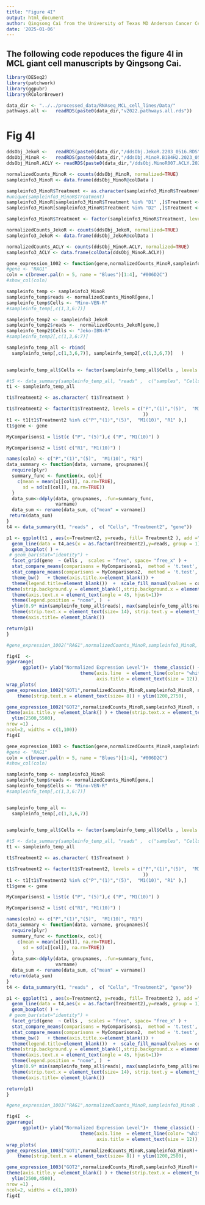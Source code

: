 ---
title: "Figure 4I"
output: html_document
author: Qingsong Cai from the University of Texas MD Anderson Cancer Center
date: '2025-01-06'
---

## The following code repoduces the figure 4I in MCL giant cell manuscripts by Qingsong Cai.

```{r,warning=FALSE, message=FALSE}
library(DESeq2)
library(patchwork)
library(ggpubr)
library(RColorBrewer)
```

```{r,warning=FALSE, message=FALSE}
data_dir <- "../../processed_data/RNAseq_MCL_cell_lines/Data/"
pathways.all <-   readRDS(paste0(data_dir,"v2022.pathways.all.rds"))
```


# Fig 4I
```{r, warning=FALSE, message=FALSE, fig.width = 15, fig.height = 20}
ddsObj_JekoR <-   readRDS(paste0(data_dir,"/ddsObj.JekoR.2203_0516.RDS"))
ddsObj_MinoR <-   readRDS(paste0(data_dir,"/ddsObj.MinoR.B1B4H2.2023_0517.RDS"))
ddsObj_MinoR.ACLY <- readRDS(paste0(data_dir,"/ddsObj.MinoR007.ACLY.2023_0317.RDS"))
```

```{r, warning=FALSE, message=FALSE, fig.width = 15, fig.height = 20}
normalizedCounts_MinoR <- counts(ddsObj_MinoR, normalized=TRUE)
sampleinfo3_MinoR <- data.frame(ddsObj_MinoR@colData )

sampleinfo3_MinoR$Treatment <- as.character(sampleinfo3_MinoR$Treatment)
#unique(sampleinfo3_MinoR$Treatment)
sampleinfo3_MinoR[sampleinfo3_MinoR$Treatment %in% "D1" ,]$Treatment <- "R1"
sampleinfo3_MinoR[sampleinfo3_MinoR$Treatment %in% "D2" ,]$Treatment <- "R2"

sampleinfo3_MinoR$Treatment <- factor(sampleinfo3_MinoR$Treatment, levels = c("P"  ,    "(1)" ,   "(5)"  ,  "M1(10)" ,"R1" ,    "M2(10)" ,"R2" ,    "M3(10)"))
```


```{r, warning=FALSE, message=FALSE, fig.width = 15, fig.height = 20}

normalizedCounts_JekoR <- counts(ddsObj_JekoR, normalized=TRUE) 
sampleinfo3_JekoR <- data.frame(ddsObj_JekoR@colData )

normalizedCounts_ACLY <- counts(ddsObj_MinoR.ACLY, normalized=TRUE) 
sampleinfo3_ACLY <- data.frame(colData(ddsObj_MinoR.ACLY))
```

```{r, warning=FALSE, message=FALSE, fig.width = 15, fig.height = 20}
gene_expression_1002 <- function(gene,normalizedCounts_MinoR,sampleinfo3_MinoR, normalizedCounts_JekoR,sampleinfo3_JekoR ) {
#gene <- "RAG1"
coln = c(brewer.pal(n = 5, name = "Blues")[1:4], "#006D2C")
#show_col(coln)

sampleinfo_temp <- sampleinfo3_MinoR
sampleinfo_temp$reads <- normalizedCounts_MinoR[gene,]
sampleinfo_temp$Cells <- "Mino-VEN-R"
#sampleinfo_temp[,c(1,3,6:7)]

sampleinfo_temp2 <- sampleinfo3_JekoR
sampleinfo_temp2$reads <-  normalizedCounts_JekoR[gene,]
sampleinfo_temp2$Cells <- "Jeko-IBN-R"
#sampleinfo_temp2[,c(1,3,6:7)]

sampleinfo_temp_all <- rbind(
  sampleinfo_temp[,c(1,3,6,7)], sampleinfo_temp2[,c(1,3,6,7)]   )
       

sampleinfo_temp_all$Cells <- factor(sampleinfo_temp_all$Cells , levels = c("Jeko-IBN-R", "Mino-VEN-R"))

#t5 <- data_summary(sampleinfo_temp_all, "reads" ,  c("samples", "Cells","Treatment"))
t1 <- sampleinfo_temp_all

t1$Treatment2 <- as.character( t1$Treatment )

t1$Treatment2 <- factor(t1$Treatment2, levels = c("P","(1)","(5)",  "M1(10)", "R1" , "M2(10)", "R2", "M3(10)"
                                                  ))
t1 <- t1[t1$Treatment2 %in% c("P","(1)","(5)",  "M1(10)", "R1" ),]
t1$gene <- gene

MyComparisons1 = list(c ("P", "(5)"),c ("P", "M1(10)") ) 

MyComparisons2 = list( c("R1", "M1(10)") ) 

names(coln) <- c("P","(1)","(5)",  "M1(10)", "R1")
data_summary <- function(data, varname, groupnames){
  require(plyr)
  summary_func <- function(x, col){
    c(mean = mean(x[[col]], na.rm=TRUE),
      sd = sd(x[[col]], na.rm=TRUE))
  }
  data_sum<-ddply(data, groupnames, .fun=summary_func,
                  varname)
  data_sum <- rename(data_sum, c("mean" = varname))
 return(data_sum)
}
t4 <- data_summary(t1, "reads" ,  c( "Cells", "Treatment2", "gene"))

p1 <- ggplot(t1 , aes(x=Treatment2, y=reads, fill= Treatment2 ), add ="mean.se") + 
  geom_line(data = t4,aes(x = as.factor(Treatment2),y=reads, group = 1), color= "lightgray", size =2) +
  geom_boxplot( ) +
 # geom_bar(stat="identity") + 
  facet_grid(gene  ~ Cells ,  scales = "free", space= "free_x" ) +
  stat_compare_means(comparisons = MyComparisons1,  method = 't.test', method.args = list(var.equal = TRUE), label = "p.signif",  size =6 ) +
  stat_compare_means(comparisons = MyComparisons2,  method = 't.test', method.args = list(var.equal = TRUE), label = "p.signif",  size =6 ) +
  theme_bw()   + theme(axis.title.x=element_blank()) +
  theme(legend.title=element_blank())  +  scale_fill_manual(values = coln)  +
theme(strip.background.y = element_blank(),strip.background.x = element_rect(     color="black", fill="white", size=0.5, linetype="solid" )) +  
  theme(axis.text.x = element_text(angle = 45, hjust=1))+ 
  theme(legend.position = "none", )  + 
  ylim(0.9* min(sampleinfo_temp_all$reads), max(sampleinfo_temp_all$reads)*1.2) + 
  theme(strip.text.x = element_text(size= 14), strip.text.y = element_text(size= 16, face = "bold")) + ylab("Normalized Reads") + 
  theme(axis.title= element_blank())

return(p1)
}

#gene_expression_1002("RAG1",normalizedCounts_MinoR,sampleinfo3_MinoR, normalizedCounts_JekoR,sampleinfo3_JekoR )
```

```{r, warning=FALSE, message=FALSE, fig.width = 8, fig.height = 4}
fig4I  <- 
ggarrange(
      ggplot()+ ylab("Normalized Expression Level")+  theme_classic() + 
                           theme(axis.line  = element_line(color= "white"),
                                 axis.title = element_text(size = 12)),
wrap_plots( 
gene_expression_1002("GOT1",normalizedCounts_MinoR,sampleinfo3_MinoR, normalizedCounts_JekoR,sampleinfo3_JekoR )+ 
    theme(strip.text.x = element_text(size= 8)) + ylim(1200,2750),

gene_expression_1002("GOT2",normalizedCounts_MinoR,sampleinfo3_MinoR, normalizedCounts_JekoR,sampleinfo3_JekoR )+ 
theme(axis.title.y =element_blank() ) + theme(strip.text.x = element_text(size= 8))+
  ylim(2500,5500),
nrow =1) ,
ncol=2, widths = c(1,100))
fig4I
```


```{r, warning=FALSE, message=FALSE, fig.width = 15, fig.height = 20}
gene_expression_1003 <- function(gene,normalizedCounts_MinoR,sampleinfo3_MinoR ) {
#gene <- "RAG1"
coln = c(brewer.pal(n = 5, name = "Blues")[1:4], "#006D2C")
#show_col(coln)

sampleinfo_temp <- sampleinfo3_MinoR
sampleinfo_temp$reads <- normalizedCounts_MinoR[gene,]
sampleinfo_temp$Cells <- "Mino-VEN-R"
#sampleinfo_temp[,c(1,3,6:7)]


sampleinfo_temp_all <- 
  sampleinfo_temp[,c(1,3,6,7)]
       

sampleinfo_temp_all$Cells <- factor(sampleinfo_temp_all$Cells , levels = c("Jeko-IBN-R", "Mino-VEN-R"))

#t5 <- data_summary(sampleinfo_temp_all, "reads" ,  c("samples", "Cells","Treatment"))
t1 <- sampleinfo_temp_all

t1$Treatment2 <- as.character( t1$Treatment )

t1$Treatment2 <- factor(t1$Treatment2, levels = c("P","(1)","(5)",  "M1(10)", "R1" , "M2(10)", "R2", "M3(10)"
                                                  ))
t1 <- t1[t1$Treatment2 %in% c("P","(1)","(5)",  "M1(10)", "R1" ),]
t1$gene <- gene

MyComparisons1 = list(c ("P", "(5)"),c ("P", "M1(10)") ) 

MyComparisons2 = list( c("R1", "M1(10)") ) 

names(coln) <- c("P","(1)","(5)",  "M1(10)", "R1")
data_summary <- function(data, varname, groupnames){
  require(plyr)
  summary_func <- function(x, col){
    c(mean = mean(x[[col]], na.rm=TRUE),
      sd = sd(x[[col]], na.rm=TRUE))
  }
  data_sum<-ddply(data, groupnames, .fun=summary_func,
                  varname)
  data_sum <- rename(data_sum, c("mean" = varname))
 return(data_sum)
}
t4 <- data_summary(t1, "reads" ,  c( "Cells", "Treatment2", "gene"))

p1 <- ggplot(t1 , aes(x=Treatment2, y=reads, fill= Treatment2 ), add ="mean.se") + 
  geom_line(data = t4,aes(x = as.factor(Treatment2),y=reads, group = 1), color= "lightgray", size =2) +
  geom_boxplot( ) +
 # geom_bar(stat="identity") + 
  facet_grid(gene  ~ Cells ,  scales = "free", space= "free_x" ) +
  stat_compare_means(comparisons = MyComparisons1,  method = 't.test', method.args = list(var.equal = TRUE), label = "p.signif",  size =6 ) +
  stat_compare_means(comparisons = MyComparisons2,  method = 't.test', method.args = list(var.equal = TRUE), label = "p.signif",  size =6 ) +
  theme_bw()   + theme(axis.title.x=element_blank()) +
  theme(legend.title=element_blank())  +  scale_fill_manual(values = coln)  +
theme(strip.background.y = element_blank(),strip.background.x = element_rect(     color="black", fill="white", size=0.5, linetype="solid" )) +  
  theme(axis.text.x = element_text(angle = 45, hjust=1))+ 
  theme(legend.position = "none", )  + 
  ylim(0.9* min(sampleinfo_temp_all$reads), max(sampleinfo_temp_all$reads)*1.2) + 
  theme(strip.text.x = element_text(size= 14), strip.text.y = element_text(size= 16, face = "bold")) + ylab("Normalized Reads") + 
  theme(axis.title= element_blank())

return(p1)
}

#gene_expression_1003("RAG1",normalizedCounts_MinoR,sampleinfo3_MinoR )
```


```{r, warning=FALSE, message=FALSE, fig.width = 8, fig.height = 4}
fig4I  <- 
ggarrange(
      ggplot()+ ylab("Normalized Expression Level")+  theme_classic() + 
                           theme(axis.line  = element_line(color= "white"),
                                 axis.title = element_text(size = 12)),
wrap_plots( 
gene_expression_1003("GOT1",normalizedCounts_MinoR,sampleinfo3_MinoR)+ 
    theme(strip.text.x = element_text(size= 8)) + ylim(1200,2500),

gene_expression_1003("GOT2",normalizedCounts_MinoR,sampleinfo3_MinoR)+ 
theme(axis.title.y =element_blank() ) + theme(strip.text.x = element_text(size= 8))+
  ylim(2500,4500),
nrow =1) ,
ncol=2, widths = c(1,100))
fig4I
```
